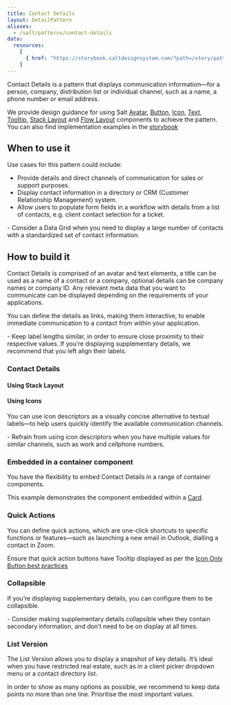```yaml
---
title: Contact Details
layout: DetailPattern
aliases:
  - /salt/patterns/contact-details
data:
  resources:
    [
      { href: "https://storybook.saltdesignsystem.com/?path=/story/patterns-contact-details--contact-details", label: "Examples" },
    ]
---
```


Contact Details is a pattern that displays communication information—for a person, company, distribution list or individual channel, such as a name, a phone number or email address.

 <Diagram
    src="/img/patterns/contact-details/contact-details.png"
    alt="Contact details how to build"
    border
  />

We provide design guidance for using Salt [Avatar](/salt/components/avatar), [Button](/salt/components/button), [Icon](/salt/components/icon), [Text](/salt/components/text), [Tooltip](/salt/components/tooltip), [Stack Layout](/salt/components/stack-layout) and [Flow Layout](/salt/components/flow-layout) components to achieve the pattern. You can also find implementation examples in the [storybook](https://storybook.saltdesignsystem.com/?path=/story/patterns-contact-details--contact-details)

## When to use it

Use cases for this pattern could include:
- Provide details and direct channels of communication for sales or support purposes.
- Display contact information in a directory or CRM (Customer Relationship Management) system.
- Allow users to populate form fields in a workflow with details from a list of contacts, e.g. client contact selection for a ticket.

<ExampleContainer type="positive" customPillText="Best practices">
- Consider a Data Grid when you need to display a large number of contacts with a standardized set of contact information.
</ExampleContainer>

## How to build it

Contact Details is comprised of an avatar and text elements, a title can be used as a name of a contact or a company, optional details can be company names or company ID.
Any relevant meta data that you want to communicate can be displayed depending on the requirements of your applications. 

You can define the details as links, making them interactive, to enable immediate communication to a contact from within your application.

<ExampleContainer type="positive" customPillText="Best practices">
- Keep label lengths similar, in order to ensure close proximity to their respective values. If you’re displaying supplementary details, we recommend that you left align their labels.
</ExampleContainer>

### Contact Details


 <Diagram
    src="/img/patterns/contact-details/how-to-build.png"
    alt="Contact Details with component annotations"
    border
  />

#### Using Stack Layout

 <Diagram
    src="/img/patterns/contact-details/using-stack-layout.png"
    alt="Contact Details with spacing annotations for Stack Layout"
    border
  />

#### Using Icons

You can use icon descriptors as a visually concise alternative to textual labels—to help users quickly identify the available communication channels.

 <Diagram
    src="/img/patterns/contact-details/using-icons.png"
    alt="Contact Details using Icon Descriptors"
    border
  />

<ExampleContainer type="positive" customPillText="Best practices">
- Refrain from using icon descriptors when you have multiple values for similar channels, such as work and cellphone numbers.
</ExampleContainer>

### Embedded in a container component

You have the flexibility to embed Contact Details in a range of container components. 

This example demonstrates the component embedded within a [Card](/salt/components/card).

 <Diagram
    src="/img/patterns/contact-details/card-embedded.png"
    alt="Contact Details Embedded in a Card"
    border
  />


### Quick Actions

You can define quick actions, which are one-click shortcuts to specific functions or features—such as launching a new email in Outlook, dialling a contact in Zoom.

Ensure that quick action buttons have Tooltip displayed as per the [Icon Only Button best practices](https://www.saltdesignsystem.com/salt/components/button/examples#icon-only)

 <Diagram
    src="/img/patterns/contact-details/quick-actions.png"
    alt="Contact Details with quick actions button bar"
    border
  />

### Collapsible

If you’re displaying supplementary details, you can configure them to be collapsible.

 <Diagram
    src="/img/patterns/contact-details/collapsible.png"
    alt="Contact Details with collapsible details"
    border
  />

<ExampleContainer type="positive" customPillText="Best practices">
- Consider making supplementary details collapsible when they contain secondary information, and don’t need to be on display at all times.
</ExampleContainer>

### List Version

The List Version allows you to display a snapshot of key details. It’s ideal when you have restricted real estate, such as in a client picker dropdown menu or a contact directory list.

In order to show as many options as possible, we recommend to keep data points no more than one line. Prioritise the most important values.

 <Diagram
    src="/img/patterns/contact-details/list.png"
    alt="Contact Details in list"
    border
  />







